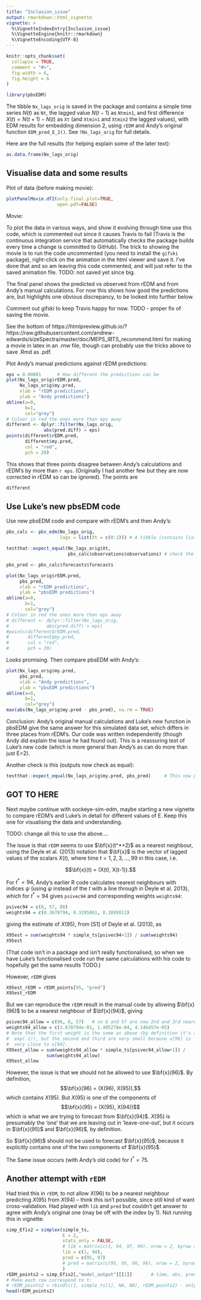 ```yaml
---
title: "Inclusion_issue"
output: rmarkdown::html_vignette
vignette: >
  %\VignetteIndexEntry{Inclusion_issue}
  %\VignetteEngine{knitr::rmarkdown}
  %\VignetteEncoding{UTF-8}
---
```


```r
knitr::opts_chunk$set(
  collapse = TRUE,
  comment = "#>",
  fig.width = 6,
  fig.height = 6
)
```

```r
library(pbsEDM)
```

The tibble `Nx_lags_orig` is saved in the package and contains a simple time
series $N(t)$ as `Nt`, the lagged value $N(t-1)$ as `Ntmin1`, and first difference
$X(t) = N(t+1) - N(t)$ as `Xt` (and `Xtmin1` and `Xtmin2` the lagged values),
with EDM results for embedding dimension 2, using `rEDM` and Andy's original
function `EDM_pred_E_2()`. See `?Nx_lags_orig` for full details.

<!-- Change what's below based on
edm-work/code/simulated/sockeye-simulated/sockeye-sim-edm.Snw - has the movie
edm-work/code/simulated/egDeyle/egDeyle.rnw (that I used for different tstar,
for EAFMWG Jan 2020 I used egDeyleT95tstar15.rnw - can generalise once get
going here.
edm-work/code/simulated/egDeyle/tstarLoop/tstarLoop2019.rnw
and
edm-work/code/simulated/egDeyle/tstarLoop/mwe-2019.r
-->

Here are the full results (for helping explain some of the later text):
```r
as.data.frame(Nx_lags_orig)
```

## Visualise data and some results

Plot of data (before making movie):
```r
plotPanelMovie.df2(only.final.plot=TRUE,
                   open.pdf=FALSE)
```

Movie:

To plot the data in various ways, and show it evolving through time use this
code, which is commented out since it causes Travis
to fail (Travis is the continuous integration service that automatically
checks the package builds every time a change is committed to GitHub).
The trick to showing the movie is to run the code uncommented (you need to
install the `gifski` package), right-click on the animation in the
html viewer and save it. I've done that and so am leaving this code commented,
and will just refer to the saved animation file. TODO:  not saved yet since big.

The final panel shows the predicted vs observed from rEDM and from Andy's manual
calculations. For now this shows how good the predictions are, but highlights
one obvious discrepancy, to be looked into further below.

Comment out gifski to keep Travis happy for now. TODO - proper fix of saving the movie.
<!--
# ```{r, animation.hook = 'gifski', interval = 1.5}
# Cannot change fig.width and fig.height hooks unless re-order par() in function
# fig.width is 0.67 * fig.height
#```{r, eval=FALSE}
 for(i in 1:nrow(Nx_lags_orig))
  {
    plotPanelMovie.df2(end = i,
                       max_time = max(Nx_lags_orig$t),
                       only.final.plot=TRUE,
                       open.pdf=FALSE)
  }
# ```
```
-->


<!--
The resulting animation is

![IBTS_movie.gif](IBTS_movie.gif).
-->

See the bottom of
https://htmlpreview.github.io/?https://raw.githubusercontent.com/andrew-edwards/sizeSpectra/master/doc/MEPS_IBTS_recommend.html
for making a movie in latex in an .rnw file, though can probably use the tricks
above to save .Rmd as .pdf.

Plot Andy's manual predictions against rEDM predictions:
```r
eps = 0.00001      # How different the predictions can be
plot(Nx_lags_orig$rEDM.pred,
     Nx_lags_orig$my.pred,
     xlab = "rEDM predictions",
     ylab = "Andy predictions")
abline(a=0,
       b=1,
       col="grey")
# Colour in red the ones more than eps away
different <- dplyr::filter(Nx_lags_orig,
              abs(pred.diff) > eps)
points(different$rEDM.pred,
       different$my.pred,
       col = "red",
       pch = 20)

```

This shows that three points disagree between Andy's calculations and
rEDM's by more than `r eps`. (Originally I had another few but they are now
corrected in rEDM so can be ignored). The points are
```r
different
```

## Use Luke's new pbsEDM code

Use new pbsEDM code and compare with rEDM's and then Andy's:
```r
pbs_calc <- pbs_edm(Nx_lags_orig,
                    lags = list(Xt = c(0:1))) # A tibble (contains lists)

testthat::expect_equal(Nx_lags_orig$Xt,
                       pbs_calc$observations$observations) # check the indexing is the same

pbs_pred <- pbs_calc$forecasts$forecasts

plot(Nx_lags_orig$rEDM.pred,
     pbs_pred,
     xlab = "rEDM predictions",
     ylab = "pbsEDM predictions")
abline(a=0,
       b=1,
       col="grey")
# Colour in red the ones more than eps away
# different <- dplyr::filter(Nx_lags_orig,
#              abs(pred.diff) > eps)
#points(different$rEDM.pred,
#       different$my.pred,
#       col = "red",
#       pch = 20)
```

Looks promising. Then compare pbsEDM with Andy's:
```r
plot(Nx_lags_orig$my.pred,
     pbs_pred,
     xlab = "Andy predictions",
     ylab = "pbsEDM predictions")
abline(a=0,
       b=1,
       col="grey")
max(abs(Nx_lags_orig$my.pred - pbs_pred), na.rm = TRUE)
```

Conclusion: Andy's original manual calculations and Luke's new function in
pbsEDM give the
same answer for this simulated data set, which differs in three places from
rEDM's. Our code was written independently (though Andy did explain the issue he
had found out). This is a reassuring test of Luke's new code (which is more
general than Andy's as can do more than just E=2).

Another check is this (outputs now check as equal):

```r
testthat::expect_equal(Nx_lags_orig$my.pred, pbs_pred)     # This now passes

```


## GOT TO HERE

Next maybe continue with
sockeye-sim-edm, maybe starting a new vignette to compare rEDM's and Luke's in
detail for different values of E. Keep this one for visualising the data and
understanding.





TODO: change all this to use the above....

<!-- based on `mwe-2019.r` and two GitHub issues
 expect_equal(Nx_lags_orig$rEDM.pred, rEDM_points$pred)    is TRUE, so no longer
 need rEDM_points
-->

The issue is that `rEDM` seems to use $\bf{x}(t^*+2)$ as a nearest neighbour, using the
Deyle et al. (2013) notation that $\bf{x}$ is the vector of lagged values of the
scalars $X(t)$, where time $t = 1, 2, 3, ..., 99$ in this case, i.e.

$$\bf{x}(t) = (X(t), X(t-1)).$$

For $t^*=94$, Andy's earlier R code calculates nearest neighbours with indices $\psi$
(using $\psi$ instead of the $t$ with a line through in Deyle et al. 2013),
which for $t^*=94$ gives `psivec94` and corresponding weights `weights94`:
```r
psivec94 = c(6, 57, 88)
weights94 = c(0.3678794, 0.3205861, 0.2895013)
```
giving the estimate of $X(95)$, from [S1] of Deyle et al. (2013), as
```r
X95est = sum(weights94 * simple_ts[psivec94+1]) / sum(weights94)
X95est
```

(That code isn't in a package and isn't really functionalised, so when we have
Luke's functionalised code run the same calculations with his code to hopefully
get the same results TODO.)

However, `rEDM` gives
```r
X95est_rEDM = rEDM_points[95, "pred"]
X95est_rEDM
```

But we can reproduce the `rEDM` result in the manual code by allowing
$\bf{x}(96)$ to be a nearest neighbour of $\bf{x}(94)$,  giving
```r
psivec94_allow = c(96, 6, 57)   # so 6 and 57 are now 2nd and 3rd nearest neighbours
weights94_allow = c(3.678794e-01, 1.405278e-04, 4.146457e-05)
# Note that the first weight is the same as above (by definition it's always
#  exp(-1)), but the second and third are very small because x[96] is
#  very close to x[94].
X95est_allow = sum(weights94_allow * simple_ts[psivec94_allow+1]) /
               sum(weights94_allow)
X95est_allow
```

However, the issue is that we should not be allowed to use $\bf{x}(96)$.
By definition,
$$\bf{x}(96) = (X(96), X(95)),$$
which contains $X(95)$. But $X(95)$ is one of the components of
$$\bf{x}(95) = (X(95), X(94))$$
which is what we are trying to forecast from $\bf{x}(94)$.
$X(95)$ is presumably the 'one' that we are leaving out in 'leave-one-out', but
it occurs in $\bf{x}(95)$ and $\bf{x}(96)$, by definition.

So $\bf{x}(96)$ should not be used to forecast $\bf{x}(95)$, because it
explicitly contains one of the two components of $\bf{x}(95)$.

The Same issue occurs (with Andy's old code) for $t^*=75$.

## Another attempt with `rEDM`

Had tried this in `rEDM`, to not allow $X(96)$ to be a nearest neighbour
predicting $X(95)$ from $X(94)$ -- think this isn't possible, since still kind of
want cross-validation. Had played with `lib` and `pred` but couldn't get answer
to agree with Andy's original one (may be off with the index by 1). Not running
this in vignette:
```r
simp_Efix2 = simplex(simple_ts,
                     E = 2,
                     stats_only = FALSE,
                     # lib = matrix(c(1, 94, 97, 99), nrow = 2, byrow = TRUE),
                     lib = c(1, 94),
                     pred = c(95, 97)
                     # pred = matrix(c(95, 95, 96, 96), nrow = 2, byrow = TRUE)
                     )
rEDM_points2 = simp_Efix2[,"model_output"][[1]]       # time, obs, pred and pred_var
# Make each row correspond to t:
# rEDM_points2 = rbind(c(1, simple_ts[1], NA, NA), rEDM_points2) - only if doing all times
head(rEDM_points2)
```
